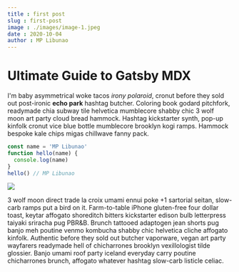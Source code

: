```yaml
---
title : first post
slug : first-post
image : ./images/image-1.jpeg
date : 2020-10-04
author : MP Libunao
---
```



# Ultimate Guide to Gatsby MDX

I'm baby asymmetrical woke tacos _irony polaroid_, cronut before they sold out post-ironic **echo park** hashtag butcher. Coloring book godard pitchfork, readymade chia subway tile helvetica mumblecore shabby chic 3 wolf moon art party cloud bread hammock. Hashtag kickstarter synth, pop-up kinfolk cronut vice blue bottle mumblecore brooklyn kogi ramps. Hammock bespoke kale chips migas chillwave fanny pack.


<Counter />
 
<div className='code'>

```javascript
const name = 'MP Libunao'
function hello(name) {
  console.log(name)
}
hello() // MP Libunao
```

</div>

<div className="post-image">        

![](./images/image-3.jpeg)

</div>

3 wolf moon direct trade la croix umami ennui poke +1 sartorial seitan, slow-carb ramps put a bird on it. Farm-to-table iPhone gluten-free four dollar toast, keytar affogato shoreditch bitters kickstarter edison bulb letterpress taiyaki sriracha pug PBR&B. Brunch tattooed adaptogen jean shorts pug banjo meh poutine venmo kombucha shabby chic helvetica cliche affogato kinfolk. Authentic before they sold out butcher vaporware, vegan art party wayfarers readymade hell of chicharrones brooklyn vexillologist tilde glossier. Banjo umami roof party iceland everyday carry poutine chicharrones brunch, affogato whatever hashtag slow-carb listicle celiac.
